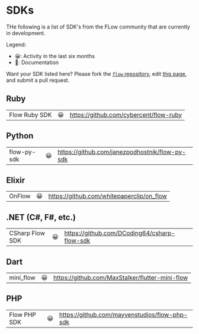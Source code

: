 # SDKs


THe following is a list of SDK's from the FLow community that are currently in development.

Legend:

- 😀: Activity in the last six months
- 📘: Documentation

Want your SDK listed here? Please fork the [`flow` repository](https://github.com/onflow/flow), edit [this page](https://github.com/onflow/flow/blob/master/docs/content/sdks.md), and submit a pull request.

## Ruby

|               |     |                                                                                                                                                 |
| ------------- | --: | ----------------------------------------------------------------------------------------------------------------------------------------------- |
| Flow Ruby SDK |  😀 | <TrackingLink href="https://github.com/cybercent/flow-ruby" eventName="ruby_sdk_selected">https://github.com/cybercent/flow-ruby</TrackingLink> |

## Python

|             |     |                                                                                                                                                                   |
| ----------- | --: | ----------------------------------------------------------------------------------------------------------------------------------------------------------------- |
| flow-py-sdk |  😀 | <TrackingLink href="https://github.com/janezpodhostnik/flow-py-sdk" eventName="python_sdk_selected">https://github.com/janezpodhostnik/flow-py-sdk</TrackingLink> |

## Elixir

|        |     |                                                                                                                                                         |
| ------ | --: | ------------------------------------------------------------------------------------------------------------------------------------------------------- |
| OnFlow |  😀 | <TrackingLink href="https://github.com/whitepaperclip/on_flow" eventName="elixir_sdk_selected">https://github.com/whitepaperclip/on_flow</TrackingLink> |

## .NET (C#, F#, etc.)

|                 |     |                                                                                                                                                               |
| --------------- | --: | ------------------------------------------------------------------------------------------------------------------------------------------------------------- |
| CSharp Flow SDK |  😀 | <TrackingLink href="https://github.com/DCoding64/csharp-flow-sdk" eventName="dotnet_sdk_selected">https://github.com/DCoding64/csharp-flow-sdk</TrackingLink> |

## Dart

|           |     |                                                                                                                                                                      |
| --------- | --: | -------------------------------------------------------------------------------------------------------------------------------------------------------------------- |
| mini_flow |  😀 | <TrackingLink href="https://github.com/MaxStalker/flutter-mini-flow" eventName="flutter_sdk_selected">https://github.com/MaxStalker/flutter-mini-flow</TrackingLink> |

## PHP

|              |     |                                                                                                                                                              |
| ------------ | --: | ------------------------------------------------------------------------------------------------------------------------------------------------------------ |
| Flow PHP SDK |  😀 | <TrackingLink href="https://github.com/mayvenstudios/flow-php-sdk" eventName="php_sdk_selected">https://github.com/mayvenstudios/flow-php-sdk</TrackingLink> |
